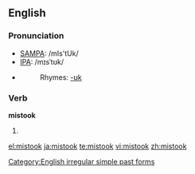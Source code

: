 ==English==

===Pronunciation===
*[[SAMPA]]: /mIs'tUk/
*[[IPA]]: /mɪsˈtʊk/
*{{audio|en-us-mistook.ogg|Audio (US)}}
*:Rhymes: [[Rhymes:English:-ʊk|-ʊk]]

===Verb===
'''mistook'''
# {{simple past of|[[mistake]]}}

[[Category:English irregular simple past forms]]

[[el:mistook]]
[[ja:mistook]]
[[te:mistook]]
[[vi:mistook]]
[[zh:mistook]]